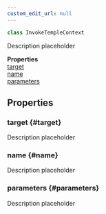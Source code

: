 ```yaml
---
custom_edit_url: null
---
```


```ts
class InvokeTempleContext
```

<div>

</div>

Description placeholder

<div className="container">
  <div className="row mb-2"><div className="col col--12"><strong>Properties</strong></div></div>
  <div className="row"><div className="col col--12"><a href="#target">target</a><br/><a href="#name">name</a><br/><a href="#parameters">parameters</a></div></div>
</div>

## Properties

### target {#target}

<div>

</div>

Description placeholder

### name {#name}

<div>

</div>

Description placeholder

### parameters {#parameters}

<div>

</div>

Description placeholder

